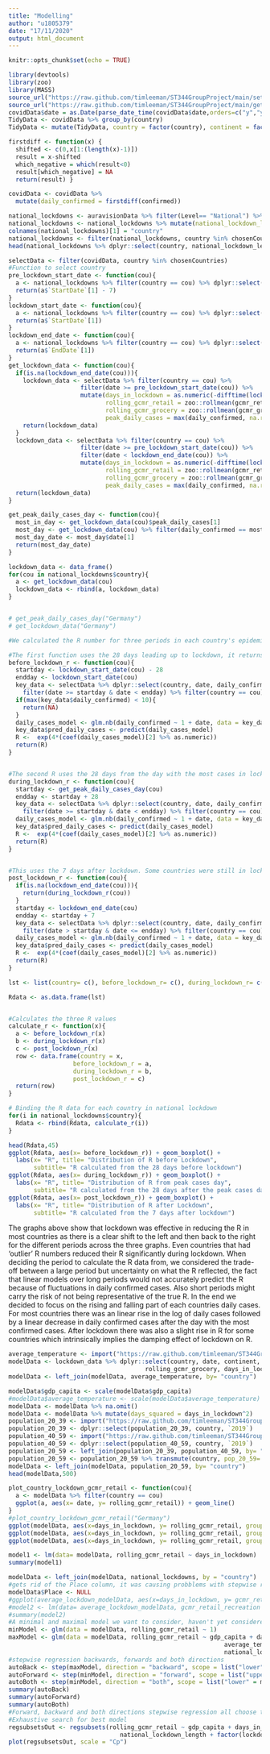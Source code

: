 ---
title: "Modelling"
author: "u1805379"
date: "17/11/2020"
output: html_document
---

```{r setup, include=FALSE}
knitr::opts_chunk$set(echo = TRUE) 
```

```{r libraries, include=FALSE}
library(devtools)
library(zoo)
library(MASS)
source_url("https://raw.github.com/timleeman/ST344GroupProject/main/setup.R")
source_url("https://raw.github.com/timleeman/ST344GroupProject/main/getdata.R")
covidData$date = as.Date(parse_date_time(covidData$date,orders=c("y","ym","ymd")))
TidyData <- covidData %>% group_by(country) 
TidyData <- mutate(TidyData, country = factor(country), continent = factor(continent))

firstdiff <- function(x) {
  shifted <- c(0,x[1:(length(x)-1)])
  result = x-shifted
  which_negative = which(result<0)
  result[which_negative] = NA
  return(result) }

covidData <- covidData %>%
  mutate(daily_confirmed = firstdiff(confirmed))

```



```{r lockdown_length calculator,}
national_lockdowns <- auravisionData %>% filter(Level== "National") %>% dplyr::select(-Level)
national_lockdowns <- national_lockdowns %>% mutate(national_lockdown_length = as.numeric(-difftime(`StartDate`, `EndDate`)))
colnames(national_lockdowns)[1] = "country"
national_lockdowns <- filter(national_lockdowns, country %in% chosenCountries)
head(national_lockdowns %>% dplyr::select(country, national_lockdown_length) %>% arrange(national_lockdown_length),60)
```

```{r functions_to_get_lockdown_data_and_bind,}
selectData <- filter(covidData, country %in% chosenCountries)
#Function to select country
pre_lockdown_start_date <- function(cou){
  a <- national_lockdowns %>% filter(country == cou) %>% dplyr::select(`StartDate`)
  return(a$`StartDate`[1] - 7) 
}
lockdown_start_date <- function(cou){
  a <- national_lockdowns %>% filter(country == cou) %>% dplyr::select(`StartDate`)
  return(a$`StartDate`[1]) 
}
lockdown_end_date <- function(cou){
  a <- national_lockdowns %>% filter(country == cou) %>% dplyr::select(`EndDate`)
  return(a$`EndDate`[1]) 
}
get_lockdown_data <- function(cou){
  if(is.na(lockdown_end_date(cou))){
    lockdown_data <- selectData %>% filter(country == cou) %>% 
                    filter(date >= pre_lockdown_start_date(cou)) %>%
                    mutate(days_in_lockdown = as.numeric(-difftime(lockdown_start_date(cou), date)/86400),
                           rolling_gcmr_retail = zoo::rollmean(gcmr_retail_recreation, k = 7, fill = NA),
                           rolling_gcmr_grocery = zoo::rollmean(gcmr_grocery_pharmacy, k = 7, fill = NA),
                           peak_daily_cases = max(daily_confirmed, na.rm= T))
    return(lockdown_data)
  }
  lockdown_data <- selectData %>% filter(country == cou) %>% 
                    filter(date >= pre_lockdown_start_date(cou)) %>%
                    filter(date < lockdown_end_date(cou)) %>%
                    mutate(days_in_lockdown = as.numeric(-difftime(lockdown_start_date(cou), date)/86400),
                           rolling_gcmr_retail = zoo::rollmean(gcmr_retail_recreation, k = 7, fill = NA),
                           rolling_gcmr_grocery = zoo::rollmean(gcmr_grocery_pharmacy, k = 7, fill = NA),
                           peak_daily_cases = max(daily_confirmed, na.rm= T))
  return(lockdown_data)
}

get_peak_daily_cases_day <- function(cou){
  most_in_day <- get_lockdown_data(cou)$peak_daily_cases[1]
  most_day <- get_lockdown_data(cou) %>% filter(daily_confirmed == most_in_day)
  most_day_date <- most_day$date[1]
  return(most_day_date)
}

lockdown_data <- data_frame()
for(cou in national_lockdowns$country){
  a <- get_lockdown_data(cou)
  lockdown_data <- rbind(a, lockdown_data)
}


# get_peak_daily_cases_day("Germany")
# get_lockdown_data("Germany")
```

```{r calculating_the_r, message=FALSE, warning=FALSE}

#We calculated the R number for three periods in each country's epidemic 

#The first function uses the 28 days leading up to lockdown, it returns NA for countries that had a maximum of 10 daily cases during the period because the high R's calculated were not justifiable
before_lockdown_r <- function(cou){
  startday <- lockdown_start_date(cou) - 28
  endday <- lockdown_start_date(cou)
  key_data <- selectData %>% dplyr::select(country, date, daily_confirmed) %>%
    filter(date >= startday & date < endday) %>% filter(country == cou) %>% na.omit()
  if(max(key_data$daily_confirmed) < 10){
    return(NA)
  }
  daily_cases_model <- glm.nb(daily_confirmed ~ 1 + date, data = key_data)
  key_data$pred_daily_cases <- predict(daily_cases_model)
  R <-  exp(4*(coef(daily_cases_model)[2] %>% as.numeric))
  return(R)
}


#The second R uses the 28 days from the day with the most cases in lockdown
during_lockdown_r <- function(cou){
  startday <- get_peak_daily_cases_day(cou)
  endday <- startday + 28
  key_data <- selectData %>% dplyr::select(country, date, daily_confirmed) %>%
    filter(date >= startday & date < endday) %>% filter(country == cou) %>% na.omit()
  daily_cases_model <- glm.nb(daily_confirmed ~ 1 + date, data = key_data)
  key_data$pred_daily_cases <- predict(daily_cases_model)
  R <-  exp(4*(coef(daily_cases_model)[2] %>% as.numeric))
  return(R)
}


#This uses the 7 days after lockdown. Some countries were still in lockdown at the end of the dataset so if a lockdown end date was not found from Auravision, we use the during lockdown functions result for continuity.
post_lockdown_r <- function(cou){
  if(is.na(lockdown_end_date(cou))){
    return(during_lockdown_r(cou))
  }
  startday <- lockdown_end_date(cou)
  endday <- startday + 7
  key_data <- selectData %>% dplyr::select(country, date, daily_confirmed) %>%
    filter(date > startday & date <= endday) %>% filter(country == cou) %>% na.omit()
  daily_cases_model <- glm.nb(daily_confirmed ~ 1 + date, data = key_data)
  key_data$pred_daily_cases <- predict(daily_cases_model)
  R <-  exp(4*(coef(daily_cases_model)[2] %>% as.numeric))
  return(R)
}

lst <- list(country= c(), before_lockdown_r= c(), during_lockdown_r= c(), post_lockdown_r= c())

Rdata <- as.data.frame(lst)


#Calculates the three R values 
calculate_r <- function(x){
  a <- before_lockdown_r(x) 
  b <- during_lockdown_r(x)
  c <- post_lockdown_r(x)
  row <- data.frame(country = x,
                  before_lockdown_r = a, 
                  during_lockdown_r = b,
                  post_lockdown_r = c)
  return(row)
}

# Binding the R data for each country in national lockdown
for(i in national_lockdowns$country){
  Rdata <- rbind(Rdata, calculate_r(i))
}


```

```{r exploring_Rdata,}

head(Rdata,45)
ggplot(Rdata, aes(x= before_lockdown_r)) + geom_boxplot() + 
  labs(x= "R", title= "Distribution of R before Lockdown",
       subtitle= "R calculated from the 28 days before lockdown") 
ggplot(Rdata, aes(x= during_lockdown_r)) + geom_boxplot() + 
  labs(x= "R", title= "Distribution of R from peak cases day",
       subtitle= "R calculated from the 28 days after the peak cases day in lockdown") 
ggplot(Rdata, aes(x= post_lockdown_r)) + geom_boxplot() + 
  labs(x= "R", title= "Distribution of R after Lockdown",
       subtitle= "R calculated from the 7 days after lockdown") 

```

The graphs above show that lockdown was effective in reducing the R in most countries as there is a clear shift to the left and then back to the right for the different periods across the three graphs. Even countries that had 'outlier' R numbers reduced their R significantly during lockdown. When deciding the period to calculate the R data from, we considered the trade-off between a large period but uncertainty on what the R reflected, the fact that linear models over long periods would not accurately predict the R because of fluctuations in daily confirmed cases. Also short periods might carry the risk of not being representative of the true R. In the end we decided to focus on the rising and falling part of each countries daily cases. For most countries there was an linear rise in the log of daily cases followed by a linear decrease in daily confirmed cases after the day with the most confirmed cases. After lockdown there was also a slight rise in R for some countries which intrinsically implies the damping effect of lockdown on R.


```{r model_data,}
average_temperature <- import("https://raw.github.com/timleeman/ST344GroupProject/main/Modelling/average_temperature_edit.xlsx")
modelData <- lockdown_data %>% dplyr::select(country, date, continent, gdp_capita, rolling_gcmr_retail, 
                                      rolling_gcmr_grocery, days_in_lockdown, income) %>%  distinct()
modelData <- left_join(modelData, average_temperature, by= "country")

modelData$gdp_capita <- scale(modelData$gdp_capita)
#modelData$average_temperature <- scale(modelData$average_temperature)
modelData <- modelData %>% na.omit() 
modelData <- modelData %>% mutate(days_squared = days_in_lockdown^2)
population_20_39 <- import("https://raw.github.com/timleeman/ST344GroupProject/main/Modelling/population_aged_20_39.xlsx")
population_20_39 <- dplyr::select(population_20_39, country, `2019`)
population_40_59 <- import("https://raw.github.com/timleeman/ST344GroupProject/main/Modelling/population_aged_40_59.xlsx")
population_40_59 <- dplyr::select(population_40_59, country, `2019`)
population_20_59 <- left_join(population_20_39, population_40_59, by= "country")
population_20_59 <- population_20_59 %>% transmute(country, pop_20_59= `2019.x` + `2019.y` )
modelData <- left_join(modelData, population_20_59, by= "country")
head(modelData,500)
```

```{r justification_for_first_model,}
plot_country_lockdown_gcmr_retail <- function(cou){
  a <- modelData %>% filter(country == cou)
  ggplot(a, aes(x= date, y= rolling_gcmr_retail)) + geom_line()
}
#plot_country_lockdown_gcmr_retail("Germany")
ggplot(modelData, aes(x=days_in_lockdown, y= rolling_gcmr_retail, group= country, col= average_temperature)) + geom_line()
ggplot(modelData, aes(x=days_in_lockdown, y= rolling_gcmr_retail, group= country, col= income)) + geom_line()
ggplot(modelData, aes(x=days_in_lockdown, y= rolling_gcmr_retail, group= country, col= pop_20_59)) + geom_line()
```


```{r first_model,}
model1 <- lm(data= modelData, rolling_gcmr_retail ~ days_in_lockdown)
summary(model1)
```

```{r grouping_by_lockdown_length, warning=FALSE}
modelData <- left_join(modelData, national_lockdowns, by = "country")
#gets rid of the Place column, it was causing probblems with stepwise regression and is basically useless here
modelData$Place <- NULL
#ggplot(average_lockdown_modelData, aes(x=days_in_lockdown, y= gcmr_retail_recreation, group= country, col= average_temperature)) + geom_line()
#model2 <- lm(data= average_lockdown_modelData, gcmr_retail_recreation ~ days_in_lockdown)
#summary(model2)
#A minimal and maximal model we want to consider, haven't yet considered interactions between variables
minModel <- glm(data = modelData, rolling_gcmr_retail ~ 1)
maxModel <- glm(data = modelData, rolling_gcmr_retail ~ gdp_capita + days_in_lockdown + 
                                                            average_temperature + 
                                                            national_lockdown_length + factor(lockdownCategory))
#stepwise regression backwards, forwards and both directions
autoBack <- step(maxModel, direction = "backward", scope = list("lower" = minModel))
autoForward <- step(minModel, direction = "forward", scope = list("upper" = maxModel))
autoBoth <- step(minModel, direction = "both", scope = list("lower" = minModel, "upper" = maxModel))
summary(autoBack)
summary(autoForward)
summary(autoBoth)
#Forward, backward and both directions stepwise regression all choose the same model which is encouraging
#Exhaustive search for best model
regsubsetsOut <- regsubsets(rolling_gcmr_retail ~ gdp_capita + days_in_lockdown + average_temperature + 
                               national_lockdown_length + factor(lockdownCategory), data = modelData)
plot(regsubsetsOut, scale = "Cp")
```